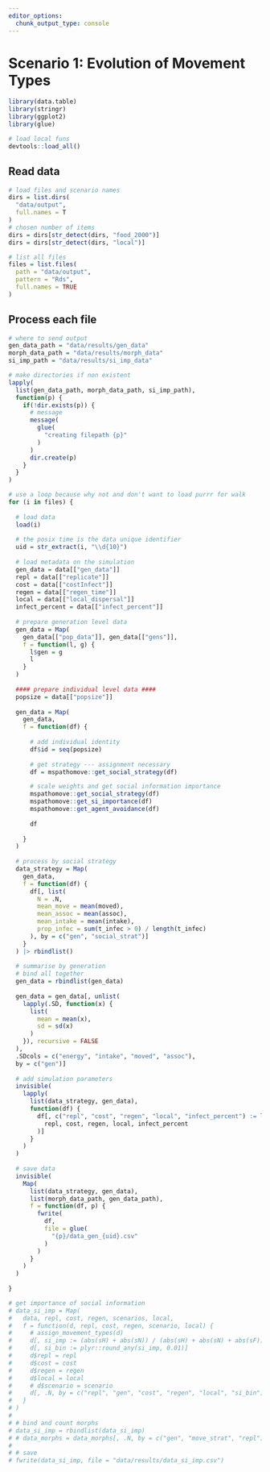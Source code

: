 ```yaml
---
editor_options: 
  chunk_output_type: console
---
```


# Scenario 1: Evolution of Movement Types

```r
library(data.table)
library(stringr)
library(ggplot2)
library(glue)

# load local funs
devtools::load_all()
```

## Read data

```r
# load files and scenario names
dirs = list.dirs(
  "data/output",
  full.names = T
)
# chosen number of items
dirs = dirs[str_detect(dirs, "food_2000")]
dirs = dirs[str_detect(dirs, "local")]

# list all files
files = list.files(
  path = "data/output",
  pattern = "Rds",
  full.names = TRUE
)
```

## Process each file

```r
# where to send output
gen_data_path = "data/results/gen_data"
morph_data_path = "data/results/morph_data"
si_imp_path = "data/results/si_imp_data"

# make directories if non existent
lapply(
  list(gen_data_path, morph_data_path, si_imp_path), 
  function(p) {
    if(!dir.exists(p)) {
      # message
      message(
        glue(
          "creating filepath {p}"
        )
      )
      dir.create(p)
    }
  }
)
```

```r
# use a loop because why not and don't want to load purrr for walk
for (i in files) {
  
  # load data
  load(i)
  
  # the posix time is the data unique identifier
  uid = str_extract(i, "\\d{10}")
  
  # load metadata on the simulation
  gen_data = data[["gen_data"]]
  repl = data[["replicate"]]
  cost = data[["costInfect"]]
  regen = data[["regen_time"]]
  local = data[["local_dispersal"]]
  infect_percent = data[["infect_percent"]]
  
  # prepare generation level data
  gen_data = Map(
    gen_data[["pop_data"]], gen_data[["gens"]],
    f = function(l, g) {
      l$gen = g
      l
    }
  )
  
  #### prepare individual level data ####
  popsize = data[["popsize"]]
  
  gen_data = Map(
    gen_data,
    f = function(df) {
      
      # add individual identity
      df$id = seq(popsize)
      
      # get strategy --- assignment necessary
      df = mspathomove::get_social_strategy(df)

      # scale weights and get social information importance
      mspathomove::get_social_strategy(df)
      mspathomove::get_si_importance(df)
      mspathomove::get_agent_avoidance(df)
      
      df
      
    }
  )
  
  # process by social strategy
  data_strategy = Map(
    gen_data,
    f = function(df) {
      df[, list(
        N = .N,
        mean_move = mean(moved),
        mean_assoc = mean(assoc),
        mean_intake = mean(intake),
        prop_infec = sum(t_infec > 0) / length(t_infec)
      ), by = c("gen", "social_strat")]
    }
  ) |> rbindlist()
  
  # summarise by generation
  # bind all together
  gen_data = rbindlist(gen_data)
  
  gen_data = gen_data[, unlist(
    lapply(.SD, function(x) {
      list(
        mean = mean(x),
        sd = sd(x)
      )
    }), recursive = FALSE
  ), 
  .SDcols = c("energy", "intake", "moved", "assoc"),
  by = c("gen")]
  
  # add simulation parameters
  invisible(
    lapply(
      list(data_strategy, gen_data), 
      function(df) {
        df[, c("repl", "cost", "regen", "local", "infect_percent") := list(
          repl, cost, regen, local, infect_percent
        )]
      }
    )
  )
  
  # save data
  invisible(
    Map(
      list(data_strategy, gen_data), 
      list(morph_data_path, gen_data_path),
      f = function(df, p) {
        fwrite(
          df,
          file = glue(
            "{p}/data_gen_{uid}.csv"
          )
        )
      }
    )
  )
  
}
```

```r
# get importance of social information
# data_si_imp = Map(
#   data, repl, cost, regen, scenarios, local,
#   f = function(d, repl, cost, regen, scenario, local) {
#     # assign_movement_types(d)
#     d[, si_imp := (abs(sH) + abs(sN)) / (abs(sH) + abs(sN) + abs(sF))]
#     d[, si_bin := plyr::round_any(si_imp, 0.01)]
#     d$repl = repl
#     d$cost = cost
#     d$regen = regen
#     d$local = local
#     # d$scenario = scenario
#     d[, .N, by = c("repl", "gen", "cost", "regen", "local", "si_bin")]
#   }
# )
# 
# # bind and count morphs
# data_si_imp = rbindlist(data_si_imp)
# # data_morphs = data_morphs[, .N, by = c("gen", "move_strat", "repl")]
# 
# # save
# fwrite(data_si_imp, file = "data/results/data_si_imp.csv")
```
